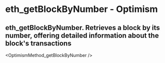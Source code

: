 # eth_getBlockByNumber - Optimism

## eth_getBlockByNumber. Retrieves a block by its number, offering detailed information about the block's transactions


<OptimismMethod_getBlockByNumber />
